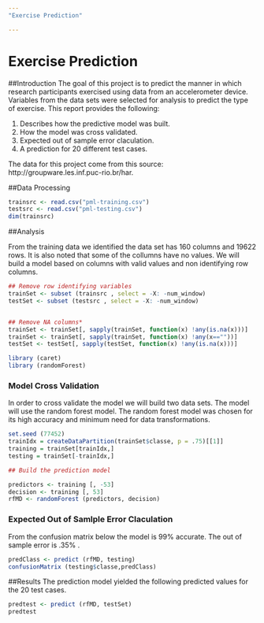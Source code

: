 ```yaml
---
"Exercise Prediction"

---
```


# Exercise Prediction

##Introduction
The goal of this project is to predict the manner in which research participants exercised using data from an  accelerometer device. Variables from the data sets were selected for analysis to predict the type of exercise. This report provides the following:

1. Describes how the predictive model was built.
2. How the model was cross validated.
3. Expected out of sample error claculation.
4. A prediction for 20 different test cases.  

The data for this project come from this source: http://groupware.les.inf.puc-rio.br/har.
 

##Data Processing


```r

trainsrc <- read.csv("pml-training.csv")
testsrc <- read.csv("pml-testing.csv")
dim(trainsrc)

```



##Analysis

From the training data we identified the data set has 160 columns and 19622 rows.  It is also noted that some of the collumns have no values.  We will build a model based on columns with valid values and non identifying row columns.

```r
## Remove row identifying variables 
trainSet <- subset (trainsrc , select = -X: -num_window)
testSet <- subset (testsrc , select = -X: -num_window)


## Remove NA columns*
trainSet <- trainSet[, sapply(trainSet, function(x) !any(is.na(x)))]
trainSet <- trainSet[, sapply(trainSet, function(x) !any(x==""))]
testSet <- testSet[, sapply(testSet, function(x) !any(is.na(x)))]

```


```r
library (caret)
library (randomForest)

```

### Model Cross Validation
 
In order to cross validate the model we will build two data sets. The model will use the random forest model. 
The random forest model was chosen for its high accuracy and minimum need for data transformations.

```r
set.seed (77452)
trainIdx = createDataPartition(trainSet$classe, p = .75)[[1]]
training = trainSet[trainIdx,]
testing = trainSet[-trainIdx,]

## Build the prediction model

predictors <- training [, -53]
decision <- training [, 53]
rfMD <- randomForest (predictors, decision)

```
### Expected Out of Samlple Error Claculation
From the confusion matrix below the model is 99% accurate.  The out of sample error is .35% .

```r
predClass <- predict (rfMD, testing)
confusionMatrix (testing$classe,predClass)
```


##Results 
The prediction model yielded the following predicted values for the 20 test cases.

```r
predtest <- predict (rfMD, testSet) 
predtest


```

 